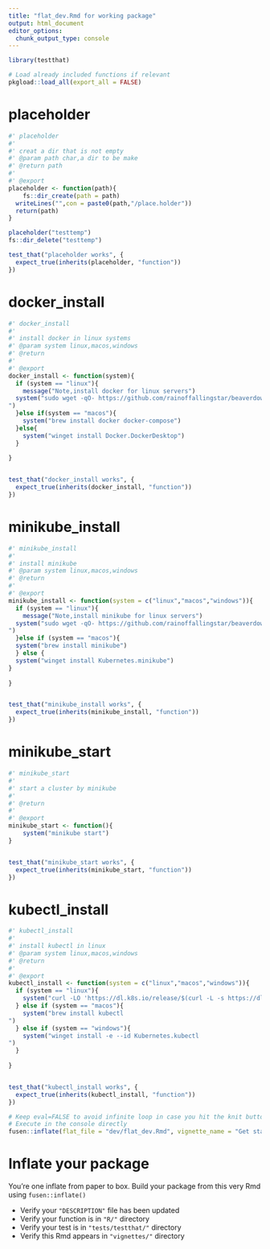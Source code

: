 ```yaml
---
title: "flat_dev.Rmd for working package"
output: html_document
editor_options: 
  chunk_output_type: console
---
```


<!-- Run this 'development' chunk -->
<!-- Store every call to library() that you need to explore your functions -->

```r
library(testthat)
```

<!--
 You need to run the 'description' chunk in the '0-dev_history.Rmd' file before continuing your code there.

If it is the first time you use {fusen}, after 'description', you can directly run the last chunk of the present file with inflate() inside.
--> 

```r
# Load already included functions if relevant
pkgload::load_all(export_all = FALSE)
```

# placeholder
    
```r
#' placeholder
#' 
#' creat a dir that is not empty
#' @param path char,a dir to be make
#' @return path
#' 
#' @export
placeholder <- function(path){
    fs::dir_create(path = path)
  writeLines("",con = paste0(path,"/place.holder"))
  return(path)
}
```
  
```r
placeholder("testtemp")
fs::dir_delete("testtemp")
```
  
```r
test_that("placeholder works", {
  expect_true(inherits(placeholder, "function")) 
})
```
  
# docker_install
    
```r
#' docker_install
#' 
#' install docker in linux systems
#' @param system linux,macos,windows
#' @return
#' 
#' @export
docker_install <- function(system){
  if (system == "linux"){
    message("Note,install docker for linux servers")
  system("sudo wget -qO- https://github.com/rainoffallingstar/beaverdown/blob/main/dev/docker_install.sh | bash
")
  }else if(system == "macos"){
    system("brew install docker docker-compose")
  }else{
    system("winget install Docker.DockerDesktop")
  }
  
}
```
  
```r

```
  
```r
test_that("docker_install works", {
  expect_true(inherits(docker_install, "function")) 
})
```
  
# minikube_install
    
```r
#' minikube_install
#' 
#' install minikube
#' @param system linux,macos,windows
#' @return
#' 
#' @export
minikube_install <- function(system = c("linux","macos","windows")){
  if (system == "linux"){
    message("Note,install minikube for linux servers")
  system("sudo wget -qO- https://github.com/rainoffallingstar/beaverdown/blob/main/dev/minikube_install.sh | bash
")
  }else if (system == "macos"){
  system("brew install minikube")
  } else {
  system("winget install Kubernetes.minikube")
}
  
}
```
  
```r

```
  
```r
test_that("minikube_install works", {
  expect_true(inherits(minikube_install, "function")) 
})
```
  
# minikube_start
    
```r
#' minikube_start
#' 
#' start a cluster by minikube
#' 
#' @return
#' 
#' @export
minikube_start <- function(){
    system("minikube start")
}
```
  
```r

```
  
```r
test_that("minikube_start works", {
  expect_true(inherits(minikube_start, "function")) 
})
```
  
# kubectl_install
    
```r
#' kubectl_install
#' 
#' install kubectl in linux
#' @param system linux,macos,windows
#' @return
#' 
#' @export
kubectl_install <- function(system = c("linux","macos","windows")){
  if (system == "linux"){
    system("curl -LO 'https://dl.k8s.io/release/$(curl -L -s https://dl.k8s.io/release/stable.txt)/bin/linux/amd64/kubectl'  && sudo install -o root -g root -m 0755 kubectl /usr/local/bin/kubectl ")
  } else if (system == "macos"){
    system("brew install kubectl
")
  } else if (system == "windows"){
    system("winget install -e --id Kubernetes.kubectl
")
  }
    
}
```
  
```r

```
  
```r
test_that("kubectl_install works", {
  expect_true(inherits(kubectl_install, "function")) 
})
```
  

<!--
# There can be development actions

Create a chunk with 'development' actions

- The chunk needs to be named `development` or `dev`
- It contains functions that are used for package development only
- Note that you may want to store most of these functions in the 0-dev_history.Rmd file

These are only included in the present flat template file, their content will not be part of the package anywhere else.
-->

```r
# Keep eval=FALSE to avoid infinite loop in case you hit the knit button
# Execute in the console directly
fusen::inflate(flat_file = "dev/flat_dev.Rmd", vignette_name = "Get started")
```


# Inflate your package

You're one inflate from paper to box.
Build your package from this very Rmd using `fusen::inflate()`

- Verify your `"DESCRIPTION"` file has been updated
- Verify your function is in `"R/"` directory
- Verify your test is in `"tests/testthat/"` directory
- Verify this Rmd appears in `"vignettes/"` directory
